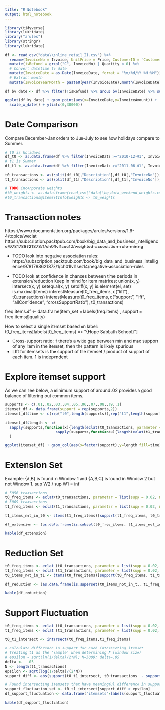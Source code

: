 ```yaml
---
title: "R Notebook"
output: html_notebook
---
```


```r
library(tidyverse)
library(lubridate)
library("arules")
library(stringr)
library(lubridate)
```


```r
df <- read_csv("data\\online_retail_II.csv") %>%
  rename(InvoiceNo = Invoice, UnitPrice = Price, CustomerID = `Customer ID`) %>%
  mutate(isRefund = grepl("C", InvoiceNo) | Quantity < 0) %>%
  # Convert datetime to date
  mutate(InvoiceDate = as.Date(InvoiceDate, format = "%m/%d/%Y %H:%M")) %>%
  # Extract month
  mutate(InvoiceYearMonth = paste0(year(InvoiceDate),month(InvoiceDate)))

df_by_date <- df %>% filter(!isRefund) %>% group_by(InvoiceDate) %>% summarise(InvoiceAmount = sum(UnitPrice))
```


```r
ggplot(df_by_date) + geom_point(aes(x=InvoiceDate,y=InvoiceAmount)) + 
  scale_x_date() + ylim(c(0,30000))

```

# Date Comparison

Compare December-Jan orders to Jun-July to see how holidays compare to Summer.

```r

# t0 is holidays
df_t0 <- as.data.frame(df %>% filter(InvoiceDate >="2010-12-01", InvoiceDate <= "2011-01-31") %>% select(InvoiceNo,Description))
# t1 is Summer
df_t1 <- as.data.frame(df %>% filter(InvoiceDate >="2011-06-01", InvoiceDate <= "2011-07-31") %>% select(InvoiceNo,Description))

t0_transactions <- as(split(df_t0[,"Description"],df_t0[,"InvoiceNo"]), "transactions")
t1_transactions <- as(split(df_t1[,"Description"],df_t1[,"InvoiceNo"]), "transactions")

# TODO incorporate weights
#t0_weights <- as.data.frame(read_csv("data\\bq_data_weekend_weights.csv")) 
#t0_transactions@itemsetInfo$weights <- t0_weights

```

# Transaction notes
https://www.rdocumentation.org/packages/arules/versions/1.6-4/topics/weclat
https://subscription.packtpub.com/book/big_data_and_business_intelligence/9781788621878/1/ch01lvl1sec12/weighted-association-rule-mining

- TODO look into negative association rules:
  https://subscription.packtpub.com/book/big_data_and_business_intelligence/9781788621878/1/ch01lvl1sec14/negative-association-rules

- TODO look at confidence in changes between time periods in extension/reduction
Keep in mind for item matrices:
union(x, y)
intersect(x, y)
setequal(x, y)
setdiff(x, y)
is.element(el, set)
is.maximal(items)
interestMeasure(t0_freq_items, c("lift"), t0_transactions)
interestMeasure(t0_freq_items, c("support", "lift", "allConfidence", "crossSupportRatio"), t0_transactions)

 freq.items.df <- data.frame(item_set = labels(freq.items)
 , support = freq.items@quality)

How to select a single itemset based on label:
t0_freq_items[labels(t0_freq_items) == "{Hope Sabbath School}"]

- Cross-support ratio: if there's a wide gap between min and max support of any item in the itemset, then the pattern is likely spurious
- LIft for itemsets is the support of the itemset / product of support of each item. 1 is independent

# Explore itemset support

As we can see below, a minimum support of around .02 provides a good balance of filtering out common items.

```r

supports <- c(.01,.02,.03,.04,.05,.06,.07,.08,.09,.1)
itemset_df <- data.frame(support = rep(supports,2))
itemset_df$time <- c(rep("t0",length(supports)),rep("t1",length(supports)))

itemset_df$length <- c(
  sapply(supports,function(x){length(eclat(t0_transactions, parameter = list(supp = x, minlen=1))) }), 
                       sapply(supports,function(x){length(eclat(t1_transactions, parameter = list(supp = x, minlen=1))) })
  )
```

```r
ggplot(itemset_df) + geom_col(aes(x=factor(support),y=length,fill=time), position="dodge")

```

# Extension Set

Example: {A,B} is found in Window 1 and {A,B,C} is found in Window 2 but not Window 1. sup W2 / sup W1 = inf

```r
# 5056 transactions
t0_freq_items <- eclat(t0_transactions, parameter = list(supp = 0.02, minlen=1)) 
# 3009 transactions
t1_freq_items <- eclat(t1_transactions, parameter = list(supp = 0.02, minlen=2)) 

t1_items_not_in_t0 <- items(t1_freq_items)[support(t1_freq_items, t0_transactions) == 0]

df_extension <- (as.data.frame(is.subset(t0_freq_items, t1_items_not_in_t0, sparse=F)) %>% rownames_to_column() %>% rename(t0_items = rowname) %>% pivot_longer(-t0_items,names_to="t1_items", values_to="t0_in_t1")) %>% filter(t0_in_t1 == T) %>% select(-t0_in_t1)

```

```r

kable(df_extension)

```

# Reduction Set

```r
t0_freq_items <- eclat (t0_transactions, parameter = list(supp = 0.02, maxlen = 15, minlen=2)) 
t1_freq_items <- eclat (t1_transactions, parameter = list(supp = 0.02, maxlen = 15, minlen=1)) 
t0_items_not_in_t1 <- items(t0_freq_items)[support(t0_freq_items, t1_transactions) == 0]

df_reduction <- (as.data.frame(is.superset(t0_items_not_in_t1, t1_freq_items, sparse=F)) %>% rownames_to_column() %>% rename(t0_items = rowname) %>% pivot_longer(-t0_items,names_to="t1_items", values_to="t1_in_t0")) %>% filter(t1_in_t0 == T) %>% select(-t1_in_t0)

```

```r

kable(df_reduction)

```

# Support Fluctuation

```r
t0_freq_items <- eclat (t0_transactions, parameter = list(supp = 0.02, maxlen = 15, minlen=1)) 
t1_freq_items <- eclat (t1_transactions, parameter = list(supp = 0.02, maxlen = 15, minlen=1))

t0_t1_intersect <- intersect(t0_freq_items,t1_freq_items)

# Calculate difference in support for each intersecting itemset
# Treating t1 as the 'sample' when determining N (window size)
# epsilon = sqrt(ln(1/delta)/2*N); N=3009; delta=.05
delta <-  .05
N <- length(t1_transactions)
epsilon <- sqrt(log(1/delta)/(2*N))
support_diff <- abs(support(t0_t1_intersect, t0_transactions) - support(t0_t1_intersect, t1_transactions))

# Found intersecting itemsets that have meaningful difference in support across windows
support_fluctuation_set <- t0_t1_intersect[support_diff > epsilon]
df_support_fluctuation <- data.frame("itemsets"=labels(support_fluctuation_set), "t0_support"=support(support_fluctuation_set, t0_transactions), "t1_support"=support(support_fluctuation_set, t1_transactions)) %>% mutate(diff = abs(t0_support - t1_support)) %>% arrange(desc(diff))


```

```r
kable(df_support_fluctuation)
```

